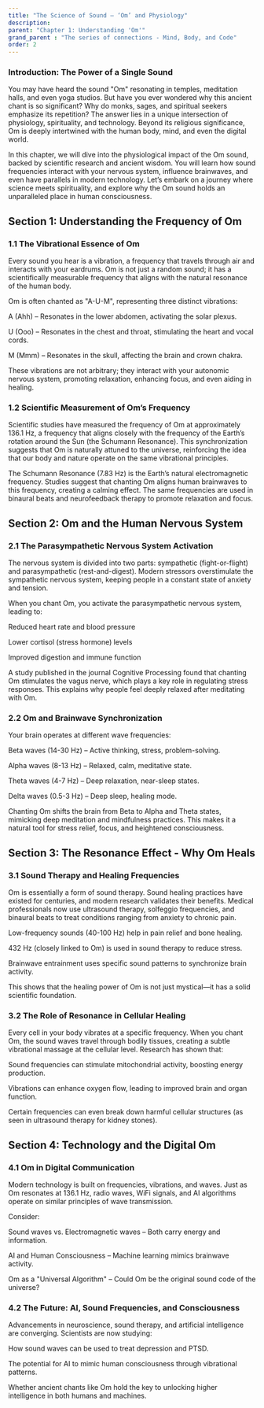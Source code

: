 ```yaml
---
title: "The Science of Sound – ‘Om’ and Physiology"
description:
parent: "Chapter 1: Understanding 'Om'"
grand_parent : "The series of connections - Mind, Body, and Code"
order: 2
---
```


### Introduction: The Power of a Single Sound

You may have heard the sound "Om" resonating in temples, meditation halls, and even yoga studios. But have you ever wondered why this ancient chant is so significant? Why do monks, sages, and spiritual seekers emphasize its repetition? The answer lies in a unique intersection of physiology, spirituality, and technology. Beyond its religious significance, Om is deeply intertwined with the human body, mind, and even the digital world.

In this chapter, we will dive into the physiological impact of the Om sound, backed by scientific research and ancient wisdom. You will learn how sound frequencies interact with your nervous system, influence brainwaves, and even have parallels in modern technology. Let’s embark on a journey where science meets spirituality, and explore why the Om sound holds an unparalleled place in human consciousness.

## Section 1: Understanding the Frequency of Om

### 1.1 The Vibrational Essence of Om

Every sound you hear is a vibration, a frequency that travels through air and interacts with your eardrums. Om is not just a random sound; it has a scientifically measurable frequency that aligns with the natural resonance of the human body.

Om is often chanted as "A-U-M", representing three distinct vibrations:

A (Ahh) – Resonates in the lower abdomen, activating the solar plexus.

U (Ooo) – Resonates in the chest and throat, stimulating the heart and vocal cords.

M (Mmm) – Resonates in the skull, affecting the brain and crown chakra.

These vibrations are not arbitrary; they interact with your autonomic nervous system, promoting relaxation, enhancing focus, and even aiding in healing.

### 1.2 Scientific Measurement of Om’s Frequency

Scientific studies have measured the frequency of Om at approximately 136.1 Hz, a frequency that aligns closely with the frequency of the Earth’s rotation around the Sun (the Schumann Resonance). This synchronization suggests that Om is naturally attuned to the universe, reinforcing the idea that our body and nature operate on the same vibrational principles.

The Schumann Resonance (7.83 Hz) is the Earth’s natural electromagnetic frequency. Studies suggest that chanting Om aligns human brainwaves to this frequency, creating a calming effect. The same frequencies are used in binaural beats and neurofeedback therapy to promote relaxation and focus.

## Section 2: Om and the Human Nervous System

### 2.1 The Parasympathetic Nervous System Activation

The nervous system is divided into two parts: sympathetic (fight-or-flight) and parasympathetic (rest-and-digest). Modern stressors overstimulate the sympathetic nervous system, keeping people in a constant state of anxiety and tension.

When you chant Om, you activate the parasympathetic nervous system, leading to:

Reduced heart rate and blood pressure

Lower cortisol (stress hormone) levels

Improved digestion and immune function

A study published in the journal Cognitive Processing found that chanting Om stimulates the vagus nerve, which plays a key role in regulating stress responses. This explains why people feel deeply relaxed after meditating with Om.

### 2.2 Om and Brainwave Synchronization

Your brain operates at different wave frequencies:

Beta waves (14-30 Hz) – Active thinking, stress, problem-solving.

Alpha waves (8-13 Hz) – Relaxed, calm, meditative state.

Theta waves (4-7 Hz) – Deep relaxation, near-sleep states.

Delta waves (0.5-3 Hz) – Deep sleep, healing mode.

Chanting Om shifts the brain from Beta to Alpha and Theta states, mimicking deep meditation and mindfulness practices. This makes it a natural tool for stress relief, focus, and heightened consciousness.


## Section 3: The Resonance Effect - Why Om Heals

### 3.1 Sound Therapy and Healing Frequencies

Om is essentially a form of sound therapy. Sound healing practices have existed for centuries, and modern research validates their benefits. Medical professionals now use ultrasound therapy, solfeggio frequencies, and binaural beats to treat conditions ranging from anxiety to chronic pain.

Low-frequency sounds (40-100 Hz) help in pain relief and bone healing.

432 Hz (closely linked to Om) is used in sound therapy to reduce stress.

Brainwave entrainment uses specific sound patterns to synchronize brain activity.

This shows that the healing power of Om is not just mystical—it has a solid scientific foundation.

### 3.2 The Role of Resonance in Cellular Healing

Every cell in your body vibrates at a specific frequency. When you chant Om, the sound waves travel through bodily tissues, creating a subtle vibrational massage at the cellular level. Research has shown that:

Sound frequencies can stimulate mitochondrial activity, boosting energy production.

Vibrations can enhance oxygen flow, leading to improved brain and organ function.

Certain frequencies can even break down harmful cellular structures (as seen in ultrasound therapy for kidney stones).


## Section 4: Technology and the Digital Om

### 4.1 Om in Digital Communication

Modern technology is built on frequencies, vibrations, and waves. Just as Om resonates at 136.1 Hz, radio waves, WiFi signals, and AI algorithms operate on similar principles of wave transmission.

Consider:

Sound waves vs. Electromagnetic waves – Both carry energy and information.

AI and Human Consciousness – Machine learning mimics brainwave activity.

Om as a "Universal Algorithm" – Could Om be the original sound code of the universe?

### 4.2 The Future: AI, Sound Frequencies, and Consciousness

Advancements in neuroscience, sound therapy, and artificial intelligence are converging. Scientists are now studying:

How sound waves can be used to treat depression and PTSD.

The potential for AI to mimic human consciousness through vibrational patterns.

Whether ancient chants like Om hold the key to unlocking higher intelligence in both humans and machines.